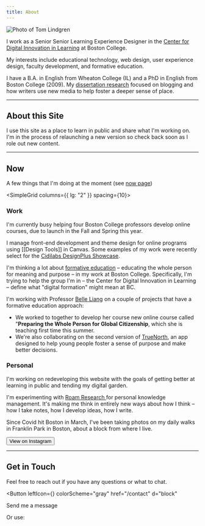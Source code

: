 ```yaml
---
title: About
---
```



<Box w="25%" float="left" mr="5" >

<Image
  boxSize="sm"
  src="../images/timlindgren-photo.jpg"
  alt="Photo of Tom Lindgren"
/>

</Box>

I work as a Senior Senior Learning Experience Designer in the [Center for Digital Innovation in Learning](https://www.bc.edu/cdil) at Boston College.

My interests include educational technology, web design, user experience design, faculty development, and
formative education.

I have a B.A. in English from Wheaton College (IL) and a PhD in English from Boston College (2009). My [dissertation research](https://mediakron.bc.edu/placeblogging) focused on blogging and how writers use new media to help foster a deeper sense of place.

---

## About this Site

I use this site as a place to learn in public and share what I'm working on. I'm in the process of relaunching a new version so check back soon as I role out new content.

---

## Now

A few things that I'm doing at the moment (see [now page](https://sive.rs/nowff))

<SimpleGrid columns={{ lg: "2" }} spacing={10}>
<Box>
<h3 mb="5" mt="8">Work </h3>

I'm currently busy helping four Boston College professors develop online
courses, due to launch in the Fall and Spring this year.

I manage front-end development and theme design for online programs using [[Design Tools]] in Canvas. Some examples of my work were recently select for the [Cidilabs DesignPlus Showcase](https://showcase.cidilabs.com/boston-college/).

I'm thinking a lot about [formative education][2] – educating the whole person for meaning and purpose – in my work at Boston College. Specifically, I'm trying to help the group I'm in – the Center for Digital Innovation in Learning – define what "digital formation" might mean at BC.

I'm working with Professor [Belle Liang][3] on a couple of projects that have a formative education approach:

- We worked to together to develop her course new online course called "**Preparing the Whole Person for Global Citizenship**, which she is teaching first time this summer.
- We're also collaborating on the second version of [TrueNorth][4], an app designed to help young people foster a sense of purpose and make better decisions.

</Box>

<Box>

<h3 mb="5" mt="8">
  Personal
</h3>

I'm working on redeveloping this website with the goals of getting better at learning in public and tending my digital garden.

I'm experimenting with [Roam Research ](https://roamresearch.com/) for personal knowledge management. It's making me think in entirely new ways about how I think – how I take notes, how I develop ideas, how I write.

Since Covid hit Boston in March, I've been taking photos on my daily walks in Franklin Park in Boston, about a block from where I live.

<Button as="a" href="https://www.instagram.com/timothylindgren">
  View on Instagram
</Button>

[1]: https://cidilabs.com/landing/design-tools/
[2]: https://www.bc.edu/content/bc-web/schools/lynch-school/about/Formative-Education.html
[3]: https://www.bc.edu/bc-web/schools/lynch-school/faculty-research/faculty-directory/belle-liang.html
[4]: https://www.findmytruenorth.org/

</Box>
</SimpleGrid>

---

## Get in Touch

Feel free to reach out if you have any questions or what to chat.

<Button
  leftIcon={<Icon as={FiMail} />}
  colorScheme="gray"
  href="/contact"
  d="block"
>
  Send me a message
</Button>

<Box my="4"> Or use: </Box>

<Social />
